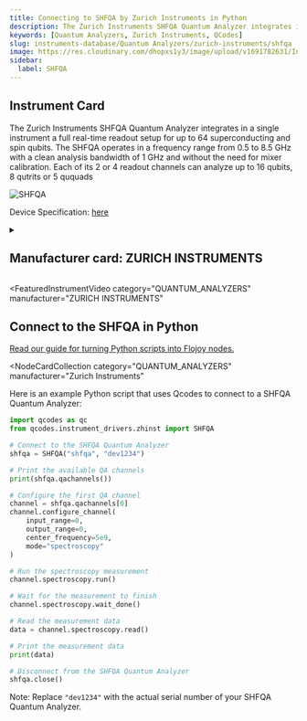 ```yaml
---
title: Connecting to SHFQA by Zurich Instruments in Python
description: The Zurich Instruments SHFQA Quantum Analyzer integrates in a single instrument a full real-time readout setup for up to 64 superconducting and spin qubits. The SHFQA operates in a frequency range from 0.5 to 8.5 GHz with a clean analysis bandwidth of 1 GHz and without the need for mixer calibration. Each of its 2 or 4 readout channels can analyze up to 16 qubits, 8 qutrits or 5 ququads
keywords: [Quantum Analyzers, Zurich Instruments, QCodes]
slug: instruments-database/Quantum Analyzers/zurich-instruments/shfqa
image: https://res.cloudinary.com/dhopxs1y3/image/upload/v1691782631/Instruments/Quantum%20Analyzer/SHFQA/SHFQA.webp
sidebar:
  label: SHFQA
---
```



## Instrument Card

The Zurich Instruments SHFQA Quantum Analyzer integrates in a single instrument a full real-time readout setup for up to 64 superconducting and spin qubits. The SHFQA operates in a frequency range from 0.5 to 8.5 GHz with a clean analysis bandwidth of 1 GHz and without the need for mixer calibration. Each of its 2 or 4 readout channels can analyze up to 16 qubits, 8 qutrits or 5 ququads

![SHFQA](https://res.cloudinary.com/dhopxs1y3/image/upload/v1691782631/Instruments/Quantum%20Analyzer/SHFQA/SHFQA.webp)

Device Specification: [here](https://docs.zhinst.com/pdf/ziSHFQA_UserManual.pdf)

<details style={{ marginTop: "15px"}}>
<summary><h2 style={{display:'inline'}}>Manufacturer card: ZURICH INSTRUMENTS</h2></summary>

![ZURICH INSTRUMENTS](https://res.cloudinary.com/dhopxs1y3/image/upload/v1692806207/Instruments/Vendor%20Logos/Zurich_Instruments.png)

Zurich Instruments Ltd. is a privately owned company developing and selling advanced test and measurement instruments equipped with software for dynamic signal analysis.

- Headquarters: Switzerland
- Yearly Revenue (millions, USD): 38
- Vendor Website: [here](https://www.zhinst.com/americas/en)

</details>


<FeaturedInstrumentVideo
  category="QUANTUM_ANALYZERS"
  manufacturer="ZURICH INSTRUMENTS"
></FeaturedInstrumentVideo>

## Connect to the SHFQA in Python

[Read our guide for turning Python scripts into Flojoy nodes.](https://docs.flojoy.ai/contribution/blocks/custom-flojoy-block/)


<Tabs>
<TabItem value="Flojoy" label="Flojoy" className="flojoy-instrument-tabs">

<NodeCardCollection
  category="QUANTUM_ANALYZERS"
  manufacturer="Zurich Instruments"
></NodeCardCollection>

</TabItem>
<TabItem value="QCodes" label="QCodes">

Here is an example Python script that uses Qcodes to connect to a SHFQA Quantum Analyzer:

```python
import qcodes as qc
from qcodes.instrument_drivers.zhinst import SHFQA

# Connect to the SHFQA Quantum Analyzer
shfqa = SHFQA("shfqa", "dev1234")

# Print the available QA channels
print(shfqa.qachannels())

# Configure the first QA channel
channel = shfqa.qachannels[0]
channel.configure_channel(
    input_range=0,
    output_range=0,
    center_frequency=5e9,
    mode="spectroscopy"
)

# Run the spectroscopy measurement
channel.spectroscopy.run()

# Wait for the measurement to finish
channel.spectroscopy.wait_done()

# Read the measurement data
data = channel.spectroscopy.read()

# Print the measurement data
print(data)

# Disconnect from the SHFQA Quantum Analyzer
shfqa.close()
```

Note: Replace `"dev1234"` with the actual serial number of your SHFQA Quantum Analyzer.

</TabItem>
</Tabs>
